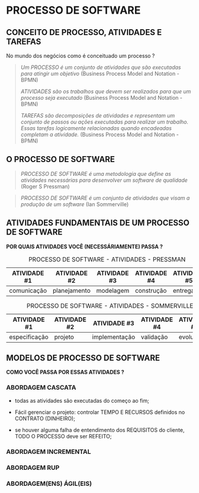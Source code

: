 # PROCESSO DE SOFTWARE

## CONCEITO DE PROCESSO, ATIVIDADES E TAREFAS

No mundo dos negócios como é conceituado um processo ?

> *Um PROCESSO é um conjunto de atividades que são executadas para atingir um objetivo* (Business Process Model and Notation - BPMN)
>
> *ATIVIDADES são os trabalhos que devem ser realizados para que um processo seja executado* (Business Process Model and Notation - BPMN)
>
> *TAREFAS são decomposições de atividades e representam um conjunto de passos ou ações executadas para realizar um trabalho. Essas tarefas logicamente relacionadas quando encadeadas completam a atividade.* (Business Process Model and Notation - BPMN)

## O PROCESSO DE SOFTWARE

> *PROCESSO DE SOFTWARE é uma metodologia que define as atividades necessárias para desenvolver um software de qualidade* (Roger S Pressman)

> *PROCESSO DE SOFTWARE é um conjunto de atividades que visam a produção de um software* (Ian Sommerville)

## ATIVIDADES FUNDAMENTAIS DE UM PROCESSO DE SOFTWARE

**POR QUAIS ATIVIDADES VOCÊ (NECESSÁRIAMENTE) PASSA ?**

| ATIVIDADE #1 | ATIVIDADE #2 | ATIVIDADE #3 | ATIVIDADE #4 | ATIVIDADE #5 |
|--------------|--------------|--------------|--------------|--------------|
| comunicação  | planejamento | modelagem    | construção   | entrega      |

: PROCESSO DE SOFTWARE - ATIVIDADES - PRESSMAN

| ATIVIDADE #1  | ATIVIDADE #2 | ATIVIDADE #3  | ATIVIDADE #4 | ATIVIDADE #5 |
|---------------|--------------|---------------|--------------|--------------|
| especificação | projeto      | implementação | validação    | evolução     |

: PROCESSO DE SOFTWARE - ATIVIDADES - SOMMERVILLE

## MODELOS DE PROCESSO DE SOFTWARE

**COMO VOCÊ PASSA POR ESSAS ATIVIDADES ?**

### ABORDAGEM CASCATA

-   todas as atividades são executadas do começo ao fim;

-   Fácil gerenciar o projeto: controlar TEMPO E RECURSOS definidos no CONTRATO (DINHEIRO);

-   se houver alguma falha de entendimento dos REQUISITOS do cliente, TODO O PROCESSO deve ser REFEITO;

### ABORDAGEM INCREMENTAL

### ABORDAGEM RUP

### ABORDAGEM(ENS) ÁGIL(EIS)
